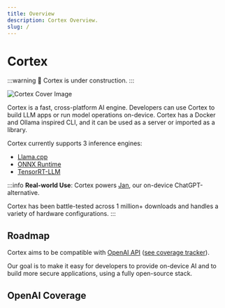 ```yaml
---
title: Overview
description: Cortex Overview.
slug: /
---
```



# Cortex

:::warning
🚧 Cortex is under construction.
:::

![Cortex Cover Image](/img/docs/cortex-cover.png)

Cortex is a fast, cross-platform AI engine. Developers can use Cortex to build LLM apps or run model operations on-device. Cortex has a Docker and Ollama inspired CLI, and it can be used as a server or imported as a library.

Cortex currently supports 3 inference engines:

- [Llama.cpp](https://github.com/ggerganov/llama.cpp)
- [ONNX Runtime](https://github.com/microsoft/onnxruntime)
- [TensorRT-LLM](https://github.com/NVIDIA/TensorRT-LLM)

:::info
**Real-world Use**: Cortex powers [Jan](https://jan.ai), our on-device ChatGPT-alternative.

Cortex has been battle-tested across 1 million+ downloads and handles a variety of hardware configurations.
:::

## Roadmap

Cortex aims to be compatible with [OpenAI API](https://platform.openai.com/docs/api-reference) ([see coverage tracker](./server)).

Our goal is to make it easy for developers to provide on-device AI and to build more secure applications, using a fully open-source stack.

## OpenAI Coverage

<OAICoverage /> 
